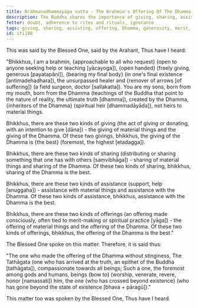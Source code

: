 ```yaml
---
title: Brāhmaṇadhammayāga sutta - The Brahmin's Offering Of The Dhamma
description: The Buddha shares the importance of giving, sharing, assisting and making an offering of the Dhamma.
fetter: doubt, adherence to rites and rituals, ignorance
tags: giving, sharing, assisting, offering, Dhamma, generosity, merit, spiritual practice, iti, iti100-112
id: iti100
---
```


This was said by the Blessed One, said by the Arahant, Thus have I heard:

"Bhikkhus, I am a brahmin, \{approachable to all who request} (open to anyone seeking help or teaching [yācayoga]), \{open handed} (freely giving, generous [payatapāṇi]), \{bearing my final body} (in one's final existence [antimadehadhara]), the unsurpassed healer and \{remover of arrows [of suffering]} (a field surgeon, doctor [sallakatta]). You are my sons, born from my mouth, born from the Dhamma (teachings of the Buddha that point to the nature of reality, the ultimate truth [dhamma]), created by the Dhamma, \{inheritors of the Dhamma} (spiritual heir [dhammadāyāda]), not heirs to material things.

Bhikkhus, there are these two kinds of giving (the act of giving or donating, with an intention to give [dāna]) - the giving of material things and the giving of the Dhamma. Of these two givings, bhikkhus, the giving of the Dhamma is \{the best} (foremost, the highest [etadagga]).

Bhikkhus, there are these two kinds of sharing (distributing or sharing something that one has with others [saṃvibhāga]) - sharing of material things and sharing of the Dhamma. Of these two kinds of sharing, bhikkhus, sharing of the Dhamma is the best.

Bhikkhus, there are these two kinds of assistance (support, help [anuggaha]) - assistance with material things and assistance with the Dhamma. Of these two kinds of assistance, bhikkhus, assistance with the Dhamma is the best.

Bhikkhus, there are these two kinds of offerings (an offering made consciously, often tied to merit-making or spiritual practice [yāga]) - the offering of material things and the offering of the Dhamma. Of these two kinds of offerings, bhikkhus, the offering of the Dhamma is the best."

The Blessed One spoke on this matter. Therefore, it is said thus:

"The one who made the offering of the Dhamma without stinginess,
The Tathāgata (one who has arrived at the truth, an epithet of the Buddha [tathāgata]), compassionate towards all beings;
Such a one, the foremost among gods and humans,
beings \{bow to} (worship, venerate, revere, honor [namassati]) him, the one \{who has crossed beyond existence} (who has gone beyond the state of existence [bhava + pāragū])."

This matter too was spoken by the Blessed One, Thus have I heard.